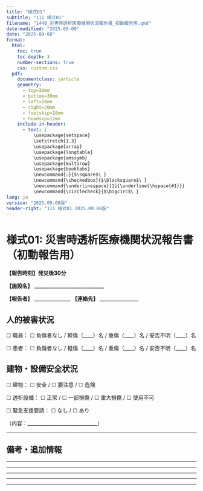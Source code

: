 ```yaml
---
title: "様式01"
subtitle: "111 様式01"
filename: "1440_災害時透析医療機関状況報告書_初動報告用.qmd"
date-modified: "2025-09-09"
date: "2025-09-08"
format: 
  html:
    toc: true
    toc-depth: 3
    number-sections: true
    css: custom.css
  pdf:
    documentclass: jarticle
    geometry: 
      - top=30mm
      - bottom=30mm  
      - left=20mm
      - right=20mm
      - footskip=18mm
      - headsep=12mm
    include-in-header:
      - text: |
          \usepackage{setspace}
          \setstretch{1.3}
          \usepackage{array}
          \usepackage{longtable}
          \usepackage{amssymb}
          \usepackage{multirow}
          \usepackage{booktabs}
          \newcommand{☐}{$\square$\ }
          \newcommand{\checkedbox}{$\blacksquare$\ }
          \newcommand{\underlinespace}[1]{\underline{\hspace{#1}}}
          \newcommand{\circlecheck}{$\bigcirc$\ }
lang: ja
version: "2025.09.06版"
header-right: "111 様式01 2025.09.06版"
---
```



# 様式01: 災害時透析医療機関状況報告書（初動報告用）



**【報告時刻】発災後30分**



**【施設名】** _____________________________



**【報告者】** _______________      **【連絡先】** ________________



## 人的被害状況




☐ 職員：     ☐ 負傷者なし      /      軽傷（____）名      /      重傷（____）名      /      安否不明（____）名



☐ 患者：     ☐ 負傷者なし      /      軽傷（____）名      /      重傷（____）名      /      安否不明（____）名



## 建物・設備安全状況




☐ 建物：     ☐ 安全      /      ☐ 要注意      /      ☐ 危険



☐ 透析設備：     ☐ 正常      /      ☐ 一部損傷      /      ☐ 重大損傷      /      ☐ 使用不可



☐ 緊急支援要請：     ☐ なし      /      ☐ あり



（内容：_____________________________）



______________________________________



## 備考・追加情報




______________________________________



______________________________________



______________________________________



______________________________________



______________________________________